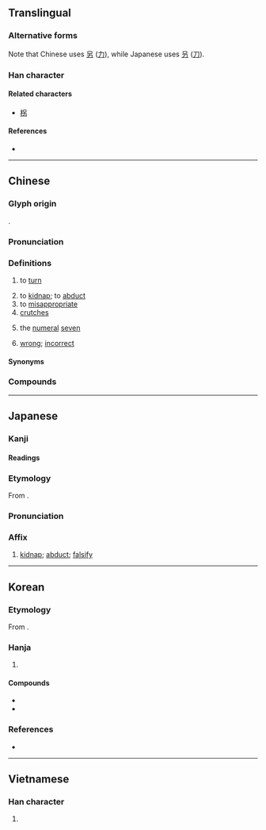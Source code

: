 {{also|招|枴|柺}}
{{character info}}
==Translingual==
{{ja-forms|拐|拐|拐}}

===Alternative forms===
Note that Chinese uses [[另]] ([[力]]), while Japanese uses [[叧]] ([[刀]]).

===Han character===
{{Han char|rn=64|rad=手|as=05|sn=8|four=56027|canj=QRKS,QRSH|ids=⿰扌另, ⿰扌叧}}

====Related characters====
* [[柺]]

====References====
* {{Han ref|kx=0425.100|dkj=11955|dj=0773.150|hdz=31853.030|uh=62D0|ud=25296|bh=A9E4|bd=43492}}

----

==Chinese==
{{zh-forms}}

===Glyph origin===
{{Han etym}}
{{Han compound|手|alt1=扌|t1=hand|冎|ls=psc|c1=s|c2=p}}.

===Pronunciation===
{{zh-pron
|m=guǎi
|ma=Zh-guai.ogg
|m-s=guai3
|c=gwaai2
|h=pfs=kóai
|md=
|mn=koái/tw,zz:koāiⁿ
|mn_note=koāiⁿ - 擓 is used in the Mainland
|w=2kua
|mc=y
|oc=y
|cat=v,n
}}

===Definitions===
{{zh-hanzi}}

# to [[turn]]
#: {{zh-x|請 右 拐。|Please turn right.}}
#: {{zh-x|請 左 拐。|Please turn left.}}
# to [[kidnap]]; to [[abduct]]
# to [[misappropriate]]
# [[crutches]]
#: {{zh-x|拄拐|to walk with a '''cane'''}}
# the [[numeral]] [[seven]] {{q|used in radio communications in aviation and by the military}}
# {{lb|zh|Sichuan}} [[wrong]]; [[incorrect]]

====Synonyms====
{{zh-dial|轉}}
{{zh-dial|錯}}

===Compounds===
{{zh-der|拐杖|三拐兒|拐走|拐進|大拐|小拐|左拐|右拐|拐角|拐角處|拐角處遇見幸福|拐彎|拐彎抹角|拐棍|拐棍兒|拐點|拐賣|拐騙|拐彎兒|拐著彎|七拐八彎|繞拐|七繞八拐|坑​蒙​拐​騙|胳膊肘往外拐|誘拐|雙拐|曲里拐彎|誘拐者|孤拐|羊拐|架拐|一瘸一拐|腳骨拐|丟拐|孤拐臉|刁風拐月|刁拐|一拐一拐|孤拐面|匿拐|拐盜|拐肘|拐裨子|拐子|拐子馬|拐步|拐子臉|拐枕|拐帶|拄拐|拐誘|拐帶人口|拐跑|拐門|拐兒|柳拐子病|拐抓|拐孤|曲裡拐彎|拐子頭|拿拐|木拐梯子|鐵拐李|豬拐子|龍頭拐杖|辣拐子}}

{{zh-cat|Elementary}}

----

==Japanese==

===Kanji===
{{ja-kanji|grade=c|rs=手05}}

====Readings====
{{ja-readings
|goon=げ
|kanon=かい
|kun=かた-る
}}

===Etymology===
{{ja-kanjitab|かい|yomi=kanon}}
From {{der|ja|ltc|sort=かい|-}} {{ltc-l|拐}}.

===Pronunciation===
{{ja-pron|かい|y=kanon}}

===Affix===
{{ja-pos|affix|かい}}

# [[kidnap]]; [[abduct]]; [[falsify]]

----

==Korean==

===Etymology===
From {{der|ko|ltc|-}} {{ltc-l|拐|id=1}}. {{hanja-hunmong|괘〮|kway|雜語}}

===Hanja===
{{ko-hanja-search}}
{{ko-hanja|속이다|속일|괴}}

# {{hanja form of|괴|[[kidnap]]; [[abduct]]; [[falsify]]}}

====Compounds====
{{der-top|Compounds}}
* {{ko-l|유괴|[[abduction]]; [[kidnapping]]|誘拐}}
* {{ko-l|유괴범|誘拐犯}}
{{der-bottom}}

===References===
* {{R:hanjadoc|3900}}

----

==Vietnamese==

===Han character===
{{vi-readings|reading=quảy, quải, quái, quẩy, quay, quày, quầy|rs=手05}}

# {{rfdef|vi|sort=手05}}